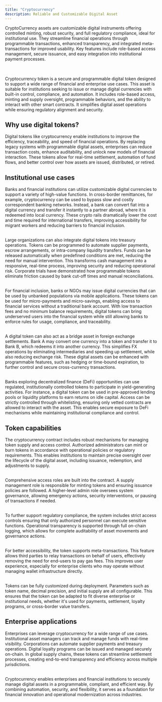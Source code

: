 ```yaml
---
title: "Cryptocurrency"
description: Reliable and Customizable Digital Asset
---
```

CryptoCurrency assets are customizable digital instruments offering controlled minting, robust security, and full regulatory compliance, ideal for institutional use. They streamline financial operations through programmable transactions, enhanced transparency, and integrated meta-transactions for improved usability. Key features include role-based access management, secure issuance, and easy integration into institutional payment processes.

<br></br>
Cryptocurrency token is a secure and programmable digital token designed to support a wide range of financial and enterprise use cases. This asset is suitable for institutions seeking to issue or manage digital currencies with built-in control, compliance, and automation. It includes role-based access, minting and supply oversight, programmable behaviors, and the ability to interact with other smart contracts. It simplifies digital asset operations while ensuring regulatory alignment and security.

## Why use digital tokens?

Digital tokens like cryptocurrency enable institutions to improve the efficiency, traceability, and speed of financial operations. By replacing legacy systems with programmable digital assets, enterprises can reduce transaction costs, enhance auditability, and unlock new models of financial interaction. These tokens allow for real-time settlement, automation of fund flows, and better control over how assets are issued, distributed, or retired.

## Institutional use cases

Banks and financial institutions can utilize customizable digital currencies to support a variety of high-value functions. In cross-border remittances, for example, cryptocurrency can be used to bypass slow and costly correspondent banking networks. Instead, a bank can convert fiat into a digital currency and transfer it instantly to a partner abroad, where it is redeemed into local currency. These crypto rails dramatically lower the cost and time required for international transfers, improving accessibility for migrant workers and reducing barriers to financial inclusion.
<br></br>

Large organizations can also integrate digital tokens into treasury operations. Tokens can be programmed to automate supplier payments, escrow arrangements, or intra-company liquidity transfers. Funds can be released automatically when predefined conditions are met, reducing the need for manual intervention. This transforms cash management into a responsive, real-time process, improving security and reducing operational risk. Corporate trials have demonstrated how programmable tokens eliminate friction caused by bank cut-off times and manual reconciliations.
<br></br>

For financial inclusion, banks or NGOs may issue digital currencies that can be used by unbanked populations via mobile applications. These tokens can be used for micro-payments and micro-savings, enabling access to financial services without a traditional bank account. With low transaction fees and no minimum balance requirements, digital tokens can bring underserved users into the financial system while still allowing banks to enforce rules for usage, compliance, and traceability.
<br></br>

A digital token can also act as a bridge asset in foreign exchange settlements. Bank A may convert one currency into a token and transfer it to Bank B, which redeems it into another currency. This simplifies FX operations by eliminating intermediaries and speeding up settlement, while also reducing exchange risk. These digital assets can be enhanced with programmable features, such as hedging or time-bound expiration, to further control and secure cross-currency transactions.
<br></br>

Banks exploring decentralized finance (DeFi) opportunities can use regulated, institutionally controlled tokens to participate in yield-generating activities. For instance, a digital token can be used in pre-approved lending pools or liquidity platforms to earn returns on idle capital. Access can be strictly controlled through whitelisting, ensuring only vetted contracts are allowed to interact with the asset. This enables secure exposure to DeFi mechanisms while maintaining institutional compliance and control.

## Token capabilities

The cryptocurrency contract includes robust mechanisms for managing token supply and access control. Authorized administrators can mint or burn tokens in accordance with operational policies or regulatory requirements. This enables institutions to maintain precise oversight over the lifecycle of the digital asset, including issuance, redemption, and adjustments to supply.
<br></br>

Comprehensive access roles are built into the contract. A supply management role is responsible for minting tokens and ensuring issuance policies are followed. A higher-level admin role oversees system governance, allowing emergency actions, security interventions, or pausing of transactions if needed.
<br></br>

To further support regulatory compliance, the system includes strict access controls ensuring that only authorized personnel can execute sensitive functions. Operational transparency is supported through full on-chain logging, which allows for complete auditability of asset movements and governance actions.
<br></br>

For better accessibility, the token supports meta-transactions. This feature allows third parties to relay transactions on behalf of users, effectively removing the need for end-users to pay gas fees. This improves user experience, especially for enterprise clients who may operate without managing wallet infrastructure directly.
<br></br>

Tokens can be fully customized during deployment. Parameters such as token name, decimal precision, and initial supply are all configurable. This ensures that the token can be adapted to fit diverse enterprise or institutional needs, whether it's used for payments, settlement, loyalty programs, or cross-border value transfers.

## Enterprise applications

Enterprises can leverage cryptocurrency for a wide range of use cases. Institutional asset managers can track and manage funds with real-time visibility. Corporations can automate supplier payments and treasury operations. Digital loyalty programs can be issued and managed securely on-chain. In global supply chains, these tokens can streamline settlement processes, creating end-to-end transparency and efficiency across multiple jurisdictions.
<br></br>

Cryptocurrency enables enterprises and financial institutions to securely manage digital assets in a programmable, compliant, and efficient way. By combining automation, security, and flexibility, it serves as a foundation for financial innovation and operational modernization across industries.